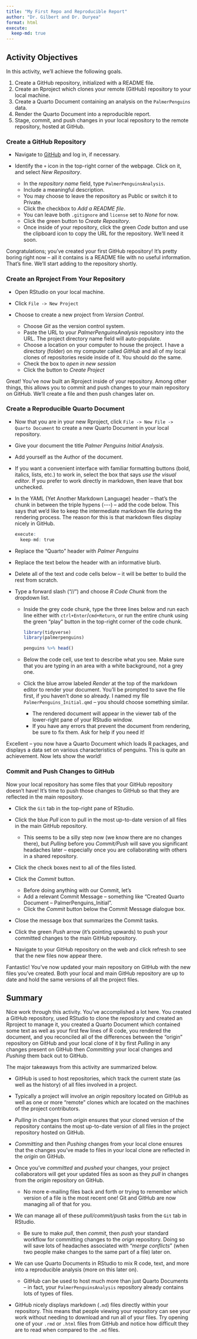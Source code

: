 ```yaml
---
title: "My First Repo and Reproducible Report"
author: "Dr. Gilbert and Dr. Duryea"
format: html
execute:
  keep-md: true
---
```


## Activity Objectives

In this activity, we'll achieve the following goals.

1. Create a GitHub repository, initialized with a README file.
2. Create an Rproject which clones your remote (GitHub) repository to your local machine.
3. Create a Quarto Document containing an analysis on the `PalmerPenguins` data.
4. Render the Quarto Document into a reproducible report.
5. Stage, commit, and push changes in your local repository to the remote repository, hosted at GitHub.

### Create a GitHub Repository

+ Navigate to [GitHub](https://www.github.com) and log in, if necessary.
+ Identify the `+` icon in the top-right corner of the webpage. Click on it, and select *New Repository*.

  + In the *repository name* field, type `PalmerPenguinsAnalysis`.
  + Include a meaningful description.
  + You may choose to leave the repository as Public or switch it to Private.
  + Click the checkbox to *Add a README file*.
  + You can leave both `.gitignore` and `license` set to *None* for now.
  + Click the green button to *Create Repository*.
  + Once inside of your repository, click the green *Code* button and use the clipboard icon to copy the URL for the repository. We'll need it soon.

Congratulations; you've created your first GitHub repository! It's pretty boring right now -- all it contains is a README file with no useful information. That's fine. We'll start adding to the repository shortly.

### Create an Rproject From Your Repository

+ Open RStudio on your local machine.
+ Click `File -> New Project`
+ Choose to create a new project from *Version Control*.
  
  + Choose *Git* as the version control system.
  + Paste the URL to your *PalmerPenguinsAnalysis* repository into the URL. The project directory name field will auto-populate.
  + Choose a location on your computer to house the project. I have a directory (folder) on my computer called *GitHub* and all of my local clones of repositories reside inside of it. You should do the same.
  + Check the box to *open in new session*
  + Click the button to *Create Project*

Great! You've now built an Rproject inside of your repository. Among other things, this allows you to commit and push changes to your main repository on GitHub. We'll create a file and then push changes later on.

### Create a Reproducible Quarto Document

+ Now that you are in your new Rproject, click `File -> New File -> Quarto Document` to create a new Quarto Document in your local repository.
+ Give your document the title *Palmer Penguins Initial Analysis*.
+ Add yourself as the Author of the document.
+ If you want a convenient interface with familiar formatting buttons (bold, italics, lists, etc.) to work in, select the box that says *use the visual editor*. If you prefer to work directly in markdown, then leave that box unchecked.
+ In the YAML (Yet Another Markdown Language) header -- that's the chunk in between the triple hypens (\-\-\-) -- add the code below. This says that we'd like to keep the intermediate markdown file during the rendering process. The reason for this is that markdown files display nicely in GitHub.

    ```r
    execute:
      keep-md: true
    ```
  
+ Replace the "Quarto" header with *Palmer Penguins*
+ Replace the text below the header with an informative blurb.
+ Delete all of the text and code cells below -- it will be better to build the rest from scratch.
+ Type a forward slash ("//") and choose *R Code Chunk* from the dropdown list.

  + Inside the grey code chunk, type the three lines below and run each line either with `ctrl+Enter`/`cmd+Return`, or run the entire chunk using the green "play" button in the top-right corner of the code chunk.
    ```r
    library(tidyverse)
    library(palmerpenguins)
    
    penguins %>% head()
    ```
  
  + Below the code cell, use text to describe what you see. Make sure that you are typing in an area with a white background, not a grey one.
  + Click the blue arrow labeled *Render* at the top of the markdown editor to render your document. You'll be prompted to save the file first, if you haven't done so already. I named my file `PalmerPenguins_Initial.qmd` -- you should choose something similar.
  
    + The rendered document will appear in the viewer tab of the lower-right pane of your RStudio window.
    + If you have any errors that prevent the document from rendering, be sure to fix them. Ask for help if you need it!
    
Excellent -- you now have a Quarto Document which loads R packages, and displays a data set on various characteristics of penguins. This is quite an achievement. Now lets show the world!
  
### Commit and Push Changes to GitHub

Now your local repository has some files that your GitHub repository doesn't have! It's time to push those changes to GitHub so that they are reflected in the main repository.

+ Click the `Git` tab in the top-right pane of RStudio.
+ Click the blue *Pull* icon to pull in the most up-to-date version of all files in the main GitHub repository.

  + This seems to be a silly step now (we know there are no changes there), but *Pulling* before you *Commit/Push* will save you significant headaches later -- especially once you are collaborating with others in a shared repository.
+ Click the check boxes next to all of the files listed.
+ Click the *Commit* button.
  
  + Before doing anything with our Commit, let's 
  + Add a relevant Commit Message -- something like "Created Quarto Document -- PalmerPenguins_Initial".
  + Click the *Commit* button below the Commit Message dialogue box.
+ Close the message box that summarizes the Commit tasks.
+ Click the green *Push* arrow (it's pointing upwards) to push your committed changes to the main GitHub repository.
+ Navigate to your GitHub repository on the web and click refresh to see that the new files now appear there.

Fantastic! You've now updated your main repository on GitHub with the new files you've created. Both your local and main GitHub repository are up to date and hold the same versions of all the project files.

## Summary

Nice work through this activity. You've accomplished a lot here. You created a GitHub repository, used RStudio to clone the repository and created an Rproject to manage it, you created a Quarto Document which contained some text as well as your first few lines of R code, you rendered the document, and you reconciled all of the differences between the "origin" repository on GitHub and your local clone of it by first *Pulling* in any changes present on GitHub then *Committing* your local changes and *Pushing* them back out to GitHub.

The major takeaways from this activity are summarized below.

+ GitHub is used to host repositories, which track the current state (as well as the history) of all files involved in a project.
+ Typically a project will involve an *origin* repository located on GitHub as well as one or more "remote" clones which are located on the machines of the project contributors.
+ *Pulling* in changes from *origin* ensures that your cloned version of the repository contains the most up-to-date version of all files in the project repository hosted on GitHub.
+ *Committing* and then *Pushing* changes from your local clone ensures that the changes you've made to files in your local clone are reflected in the *origin* on GitHub. 
+ Once you've *committed* and *pushed* your changes, your project collaborators will get your updated files as soon as they *pull* in changes from the *origin* repository on GitHub.

  + No more e-mailing files back and forth or trying to remember which version of a file is the most recent one! Git and GitHub are now managing all of that for you.

+ We can manage all of these *pull/commit/push* tasks from the `Git` tab in RStudio.

  + Be sure to make *pull*, then *commit*, then *push* your standard workflow for committing changes to the *orign* repository. Doing so will save lots of headaches associated with "*merge conflicts*" (when two people make changes to the same part of a file) later on.

+ We can use Quarto Documents in RStudio to mix R code, text, and more into a reproducible analysis (more on this later on).

  + GitHub can be used to host much more than just Quarto Documents -- in fact, your `PalmerPenguinsAnalysis` repository already contains lots of types of files.

+ GitHub nicely displays markdown (`.md`) files directly within your repository. This means that people viewing your repository can see your work without needing to download and run all of your files. Try opening one of your `.rmd` or `.html` files from GitHub and notice how difficult they are to read when compared to the `.md` files.


